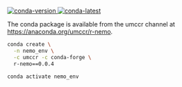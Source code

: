 [![conda-version] ![conda-latest]](https://anaconda.org/umccr/r-nemo)

[conda-version]: <https://anaconda.org/umccr/r-nemo/badges/version.svg> "Conda package version"
[conda-latest]: <https://anaconda.org/umccr/r-nemo/badges/latest_release_date.svg> "Conda package latest release date"

The conda package is available from the umccr channel at
<https://anaconda.org/umccr/r-nemo>.

```bash
conda create \
  -n nemo_env \
  -c umccr -c conda-forge \
  r-nemo==0.0.4

conda activate nemo_env
```
